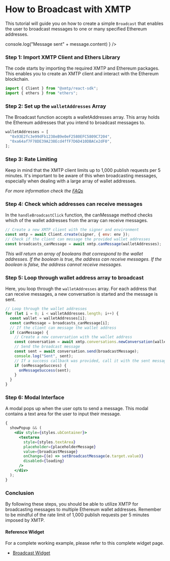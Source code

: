 # How to Broadcast with XMTP


This tutorial will guide you on how to create a simple `Broadcast` that enables the user to broadcast messages to one or many specified Ethereum addresses.

<div className="widget-container">
  <Broadcast
    env="production"
    walletAddresses={[
      "0x93E2fc3e99dFb1238eB9e0eF2580EFC5809C7204",
      "0xdf9A8d961A55e75E1FAEc72037f89251f84ADCc3",
    ]}
    placeholderMessage="Enter a broadcast message here"
    onMessageSuccess={(message) =>
      console.log("Message sent" + message.content)
    }
  />
</div>

### Step 1: Import XMTP Client and Ethers Library

The code starts by importing the required XMTP and Ethereum packages. This enables you to create an XMTP client and interact with the Ethereum blockchain.

```jsx
import { Client } from "@xmtp/react-sdk";
import { ethers } from "ethers";
```

### Step 2: Set up the `walletAddresses` Array

The Broadcast function accepts a walletAddresses array. This array holds the Ethereum addresses that you intend to broadcast messages to.

```jsx
walletAddresses = [
  "0x93E2fc3e99dFb1238eB9e0eF2580EFC5809C7204",
  "0xa64af7F78DE39A238Ecd4ffF7D6D410DBACe2dF0",
];
```

### Step 3: Rate Limiting

Keep in mind that the XMTP client limits up to 1,000 publish requests per 5 minutes. It's important to be aware of this when broadcasting messages, especially when dealing with a large array of wallet addresses.

_For more information check the [FAQs](https://xmtp.org/docs/faq#how-does-network-rate-limiting-work)_

### Step 4: Check which addresses can receive messages

In the `handleBroadcastClick` function, the canMessage method checks which of the wallet addresses from the array can receive messages.

```jsx
// Create a new XMTP client with the signer and environment
const xmtp = await Client.create(signer, { env: env });
// Check if the client can message the provided wallet addresses
const broadcasts_canMessage = await xmtp.canMessage(walletAddresses);
```

_This will return an array of booleans that correspond to the wallet addresses. If the boolean is true, the address can receive messages. If the boolean is false, the address cannot receive messages._

### Step 5: Loop through wallet address array to broadcast

Here, you loop through the `walletAddresses` array. For each address that can receive messages, a new conversation is started and the message is sent.

```jsx
// Loop through the wallet addresses
for (let i = 0; i < walletAddresses.length; i++) {
  const wallet = walletAddresses[i];
  const canMessage = broadcasts_canMessage[i];
  // If the client can message the wallet address
  if (canMessage) {
    // Create a new conversation with the wallet address
    const conversation = await xmtp.conversations.newConversation(wallet);
    // Send the broadcast message
    const sent = await conversation.send(broadcastMessage);
    console.log("Sent", sent);
    // If a success callback was provided, call it with the sent message
    if (onMessageSuccess) {
      onMessageSuccess(sent);
    }
  }
}
```

### Step 6: Modal Interface

A modal pops up when the user opts to send a message. This modal contains a text area for the user to input their message.

```jsx
{
  showPopup && (
    <div style={styles.ubContainer}>
      <textarea
        style={styles.textArea}
        placeholder={placeholderMessage}
        value={broadcastMessage}
        onChange={(e) => setBroadcastMessage(e.target.value)}
        disabled={loading}
      />
    </div>
  );
}
```

### Conclusion

By following these steps, you should be able to utilize XMTP for broadcasting messages to multiple Ethereum wallet addresses. Remember to be mindful of the rate limit of 1,000 publish requests per 5 minutes imposed by XMTP.

#### Reference Widget

For a complete working example, please refer to this complete widget page.

- [Broadcast Widget](/Widgets/Broadcast)

